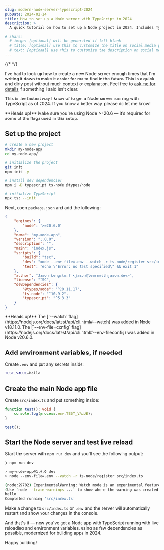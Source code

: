 ```yaml
---
slug: modern-node-server-typescript-2024
pubDate: 2024-02-14
title: How to set up a Node server with TypeScript in 2024
description: >
  A quick tutorial on how to set up a Node project in 2024. Includes TypeScript, live reload, and environment variable support.

# share:
  # image: [optional] will be generated if left blank
  # title: [optional] use this to customize the title on social media previews
  # text: [optional] use this to customize the description on social media previews
---
```



{/* <YouTube id="YOUTUBE_VIDEO_ID" /> */}


I've had to look up how to create a new Node server enough times that I'm writing it down to make it easier for me to find in the future. This is a quick and dirty post without much context or explanation. Feel free to [ask me for details](https://lwj.dev/discord) if something I said isn't clear.

This is the fastest way I know of to get a Node server running with TypeScript as of 2024. If you know a better way, please do let me know!

<Aside>
  **Heads up!** Make sure you're using Node >=20.6 — it's required for some of the flags used in this setup.
</Aside>

## Set up the project

```sh
# create a new project
mkdir my-node-app
cd my-node-app/

# initialize the project
git init
npm init -y

# install dev dependencies
npm i -D typescript ts-node @types/node

# initialize TypeScript
npx tsc --init
```

Next, open `package.json` and add the following:

```json title="package.json" mark={2-4,10-11}
{
	"engines": {
		"node": ">=20.6.0"
	},
	"name": "my-node-app",
	"version": "1.0.0",
	"description": "",
	"main": "index.js",
	"scripts": {
		"build": "tsc",
		"dev": "node --env-file=.env --watch -r ts-node/register src/index.ts",
		"test": "echo \"Error: no test specified\" && exit 1"
	},
	"author": "Jason Lengstorf <jason@learnwithjason.dev>",
	"license": "ISC",
	"devDependencies": {
		"@types/node": "^20.11.17",
		"ts-node": "^10.9.2",
		"typescript": "^5.3.3"
	}
}
```

<Aside>
  **Heads up!** The [`--watch` flag](https://nodejs.org/docs/latest/api/cli.html#--watch) was added in Node v18.11.0. The [`--env-file=config` flag](https://nodejs.org/docs/latest/api/cli.html#--env-fileconfig) was added in Node v20.6.0.
</Aside>

## Add environment variables, if needed

Create `.env` and put any secrets inside:

```sh title=".env"
TEST_VALUE=hello
```

## Create the main Node app file

Create `src/index.ts` and put something inside:

```ts title="src/index.ts"
function test(): void {
	console.log(process.env.TEST_VALUE);
}

test();
```

## Start the Node server and test live reload

Start the server with `npm run dev` and you'll see the following output:

```sh
❯ npm run dev

> my-node-app@1.0.0 dev
> node --env-file=.env --watch -r ts-node/register src/index.ts

(node:29702) ExperimentalWarning: Watch mode is an experimental feature and might change at any time
(Use `node --trace-warnings ...` to show where the warning was created)
hello
Completed running 'src/index.ts'
```

Make a change to `src/index.ts` or `.env` and the server will automatically restart and show your changes in the console.

And that's it — now you've got a Node app with TypeScript running with live reloading and environment variables, using as few dependencies as possible, modernized for building apps in 2024.

Happy building!

